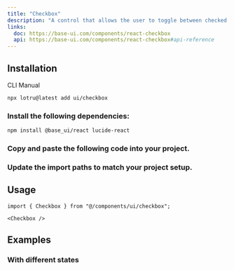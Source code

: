 ```yaml
---
title: "Checkbox"
description: "A control that allows the user to toggle between checked and not checked."
links:
  doc: https://base-ui.com/components/react-checkbox
  api: https://base-ui.com/components/react-checkbox#api-reference
---
```


<ComponentPreview id="examples/checkbox-01" />

## Installation

<Tabs defaultValue="cli">

<TabsList>
  <TabsTrigger value="cli">CLI</TabsTrigger>
  <TabsTrigger value="manual">Manual</TabsTrigger>
  <TabsIndicator />
</TabsList>

<TabsContent value="cli">

```bash
npx lotru@latest add ui/checkbox
```

</TabsContent>

<TabsContent value="manual">

<Steps>

### Install the following dependencies:

```bash
npm install @base_ui/react lucide-react
```

### Copy and paste the following code into your project.

<ComponentSource id="ui/checkbox" />

### Update the import paths to match your project setup.

</Steps>

</TabsContent>

</Tabs>

## Usage

```tsx
import { Checkbox } from "@/components/ui/checkbox";
```

```tsx
<Checkbox />
```

## Examples

### With different states

<ComponentPreview id="examples/checkbox-02" />
